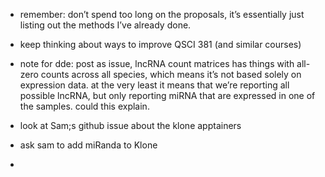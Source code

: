-   remember: don't spend too long on the proposals, it's essentially just listing out the methods I've already done.

-   keep thinking about ways to improve QSCI 381 (and similar courses)

-   note for dde: post as issue, lncRNA count matrices has things with all-zero counts across all species, which means it's not based solely on expression data. at the very least it means that we're reporting all possible lncRNA, but only reporting miRNA that are expressed in one of the samples. could this explain.

-   look at Sam;s github issue about the klone apptainers

-   ask sam to add miRanda to Klone

-   
